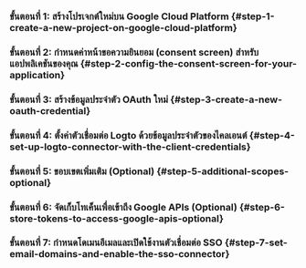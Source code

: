 
### ขั้นตอนที่ 1: สร้างโปรเจกต์ใหม่บน Google Cloud Platform \{#step-1-create-a-new-project-on-google-cloud-platform}

<Step1 />

### ขั้นตอนที่ 2: กำหนดค่าหน้าขอความยินยอม (consent screen) สำหรับแอปพลิเคชันของคุณ \{#step-2-config-the-consent-screen-for-your-application}

<Step2 />

### ขั้นตอนที่ 3: สร้างข้อมูลประจำตัว OAuth ใหม่ \{#step-3-create-a-new-oauth-credential}

<Step3 />

### ขั้นตอนที่ 4: ตั้งค่าตัวเชื่อมต่อ Logto ด้วยข้อมูลประจำตัวของไคลเอนต์ \{#step-4-set-up-logto-connector-with-the-client-credentials}

<Step4 />

### ขั้นตอนที่ 5: ขอบเขตเพิ่มเติม (Optional) \{#step-5-additional-scopes-optional}

<Step5 />

### ขั้นตอนที่ 6: จัดเก็บโทเค็นเพื่อเข้าถึง Google APIs (Optional) \{#step-6-store-tokens-to-access-google-apis-optional}

<Step6 />

### ขั้นตอนที่ 7: กำหนดโดเมนอีเมลและเปิดใช้งานตัวเชื่อมต่อ SSO \{#step-7-set-email-domains-and-enable-the-sso-connector}

<Step7 />
